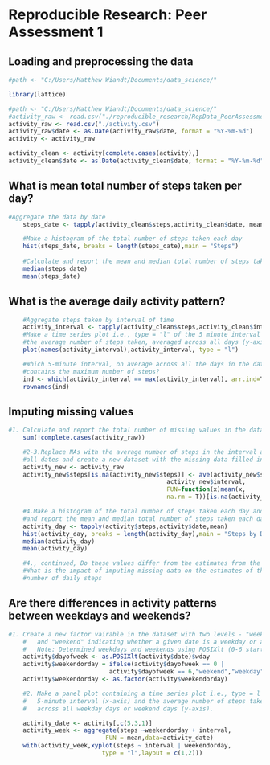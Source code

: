 # Reproducible Research: Peer Assessment 1

## Loading and preprocessing the data
```r
#path <- "C:/Users/Matthew Wiandt/Documents/data_science/"

library(lattice)

#path <- "C:/Users/Matthew Wiandt/Documents/data_science/"
#activity_raw <- read.csv("./reproducible_research/RepData_PeerAssessment1/activity.csv")
activity_raw <- read.csv("./activity.csv")
activity_raw$date <- as.Date(activity_raw$date, format = "%Y-%m-%d")
activity <- activity_raw

activity_clean <- activity[complete.cases(activity),]
activity_clean$date <- as.Date(activity_clean$date, format = "%Y-%m-%d")
```



## What is mean total number of steps taken per day?
```r
#Aggregate the data by date
    steps_date <- tapply(activity_clean$steps,activity_clean$date, mean)

    #Make a histogram of the total number of steps taken each day
    hist(steps_date, breaks = length(steps_date),main = "Steps")
    
    #Calculate and report the mean and median total number of steps taken per day
    median(steps_date)
    mean(steps_date)

```
## What is the average daily activity pattern?
```r
    #Aggregate steps taken by interval of time
    activity_interval <- tapply(activity_clean$steps,activity_clean$interval,mean)
    #Make a time series plot i.e., type = "l" of the 5 minute interval and 
    #the average number of steps taken, averaged across all days (y-axis)
    plot(names(activity_interval),activity_interval, type = "l")

    #Which 5-minute interval, on average across all the days in the dataset, 
    #contains the maximum number of steps?
    ind <- which(activity_interval == max(activity_interval), arr.ind=T)
    rownames(ind)
```


## Imputing missing values
```r
#1. Calculate and report the total number of missing values in the dataset
    sum(!complete.cases(activity_raw))

    #2-3.Replace NAs with the average number of steps in the interval across
    #all dates and create a new dataset with the missing data filled in
    activity_new <- activity_raw    
    activity_new$steps[is.na(activity_new$steps)] <- ave(activity_new$steps,
                                            activity_new$interval,
                                            FUN=function(x)mean(x,
                                            na.rm = T))[is.na(activity_new$steps)]

    #4.Make a histogram of the total number of steps taken each day and calculate
    #and report the mean and median total number of steps taken each day
    activity_day <- tapply(activity$steps,activity$date,mean)
    hist(activity_day, breaks = length(activity_day),main = "Steps by Day")
    median(activity_day)
    mean(activity_day)

    #4., continued, Do these values differ from the estimates from the first part of the assgnmt?
    #What is the impact of imputing missing data on the estimates of the total
    #number of daily steps

```

## Are there differences in activity patterns between weekdays and weekends?
```r
#1. Create a new factor vairable in the dataset with two levels - "weekday"
    #   and "weekend" indicating whether a given date is a weekday or a weekend day
    #   Note: Determined weekdays and weekends using POSIXlt (0-6 starting on Sunday) 
    activity$dayofweek <- as.POSIXlt(activity$date)$wday
    activity$weekendorday = ifelse(activity$dayofweek == 0 | 
                            activity$dayofweek == 6,"weekend","weekday")
    activity$weekendorday <- as.factor(activity$weekendorday)

    #2. Make a panel plot containing a time series plot i.e., type = l of the 
    #   5-minute interval (x-axis) and the average number of steps taken, averaged
    #   across all weekday days or weekend days (y-axis).

    activity_date <- activity[,c(5,3,1)]
    activity_week <- aggregate(steps ~weekendorday + interval,
                           FUN = mean,data=activity_date)
    with(activity_week,xyplot(steps ~ interval | weekendorday, 
                          type = "l",layout = c(1,2)))
```
